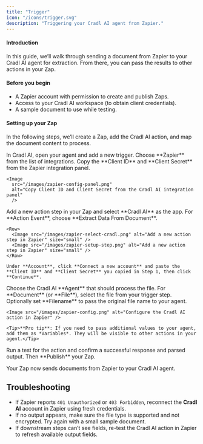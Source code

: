 ```yaml
---
title: "Trigger"
icon: "/icons/trigger.svg"
description: "Triggering your Cradl AI agent from Zapier."
---
```



#### Introduction
In this guide, we’ll walk through sending a document from Zapier to your Cradl AI agent for extraction. From there, you can pass the results to other actions in your Zap.

#### Before you begin

- A Zapier account with permission to create and publish Zaps.
- Access to your Cradl AI workspace (to obtain client credentials).
- A sample document to use while testing.

#### Setting up your Zap
In the following steps, we’ll create a Zap, add the Cradl AI action, and map the document content to process.

<Steps>
  <Step title="Add a Zapier trigger">
    In Cradl AI, open your agent and add a new trigger. Choose **Zapier** from the list of integrations. Copy the **Client ID** and **Client Secret** from the Zapier integration panel.
    
    <Image
      src="/images/zapier-config-panel.png"
      alt="Copy Client ID and Client Secret from the Cradl AI integration panel"
      />
  </Step>

  <Step title="Add the Extract Data From Document action to your Zap">
    Add a new action step in your Zap and select **Cradl AI** as the app. For **Action Event**, choose **Extract Data From Document**.

    <Row>
      <Image src="/images/zapier-select-cradl.png" alt="Add a new action step in Zapier" size="small" />
      <Image src="/images/zapier-setup-step.png" alt="Add a new action step in Zapier" size="small" />
    </Row>

    Under **Account**, click **Connect a new account** and paste the **Client ID** and **Client Secret** you copied in Step 1, then click **Continue**.
  </Step>

  <Step title="Configure the action">
    Choose the Cradl AI **Agent** that should process the file. For **Document** (or **File**), select the file from your trigger step. Optionally set **Filename** to pass the original file name to your agent.

    <Image src="/images/zapier-config.png" alt="Configure the Cradl AI action in Zapier" />
    
    <Tip>**Pro tip**: If you need to pass additional values to your agent, add them as *Variables*. They will be visible to other actions in your agent.</Tip>
  </Step>

  <Step title="Test and publish">
    Run a test for the action and confirm a successful response and parsed output. Then **Publish** your Zap.
  </Step>
</Steps>

Your Zap now sends documents from Zapier to your Cradl AI agent.

## Troubleshooting

- If Zapier reports `401 Unauthorized` or `403 Forbidden`, reconnect the **Cradl AI** account in Zapier using fresh credentials.
- If no output appears, make sure the file type is supported and not encrypted. Try again with a small sample document.
- If downstream steps can’t see fields, re-test the Cradl AI action in Zapier to refresh available output fields.
